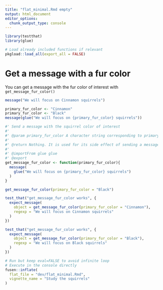 ```yaml
---
title: "flat_minimal.Rmd empty"
output: html_document
editor_options: 
  chunk_output_type: console
---
```


```r
library(testthat)
library(glue)
```

<!--
You need to run the 'description' chunk in the '0-dev_history.Rmd' file before continuing your code there.
-->

```r
# Load already included functions if relevant
pkgload::load_all(export_all = FALSE)
```

# Get a message with a fur color

You can get a message with the fur color of interest with `get_message_fur_color()`

```r
message("We will focus on Cinnamon squirrels")

primary_fur_color <- "Cinnamon"
primary_fur_color <- "Black"
message(glue("We will focus on {primary_fur_color} squirrels"))
```


```r
#' Send a message with the squirrel color of interest
#' 
#' @param primary_fur_color A character string corresponding to primary fur color. 
#'
#' @return Nothing. It is used for its side effect of sending a message.
#' 
#' @importFrom glue glue
#' @export
get_message_fur_color <- function(primary_fur_color){
  message(
    glue("We will focus on {primary_fur_color} squirrels")
  )
}
```


```r
get_message_fur_color(primary_fur_color = "Black")
```


```r
test_that("get_message_fur_color works", {
  expect_message(
    object = get_message_fur_color(primary_fur_color = "Cinnamon"),
    regexp = "We will focus on Cinnamon squirrels"
  )
})

test_that("get_message_fur_color works", {
  expect_message(
    object = get_message_fur_color(primary_fur_color = "Black"),
    regexp = "We will focus on Black squirrels"
  )
})
```



```r
# Run but keep eval=FALSE to avoid infinite loop
# Execute in the console directly
fusen::inflate(
  flat_file = "dev/flat_minimal.Rmd", 
  vignette_name = "Study the squirrels"
)
```
